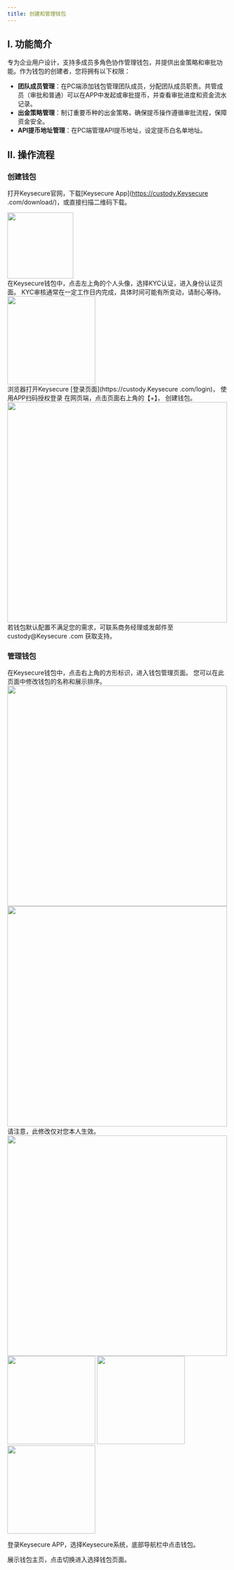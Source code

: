 ```yaml
---
title: 创建和管理钱包
---
```

## I. 功能简介

专为企业用户设计，支持多成员多角色协作管理钱包，并提供出金策略和审批功能。作为钱包的创建者，您将拥有以下权限：

- **团队成员管理**：在PC端添加钱包管理团队成员，分配团队成员职责。共管成员（审批和普通）可以在APP中发起或审批提币，并查看审批进度和资金流水记录。
- **出金策略管理**：制订重要币种的出金策略，确保提币操作遵循审批流程，保障资金安全。
- **API提币地址管理**：在PC端管理API提币地址，设定提币白名单地址。

## II. 操作流程

### 创建钱包

打开Keysecure官网，下载[Keysecure App](https://custody.Keysecure .com/download/)，或直接扫描二维码下载。
   

<div className="w-full flex items-center justify-center">
    <img src="/images/quickstart/download2.png" width="150"/>
</div>

<Steps>

<Step title="完成KYC认证">
 在Keysecure钱包中，点击左上角的个人头像，选择KYC认证，进入身份认证页面。
 KYC审核通常在一定工作日内完成，具体时间可能有所变动，请耐心等待。
    <div className="w-full flex items-center justify-center">
    <img src="/images/custody-guide/sercuity.png" width="200"/>
</div>
</Step>


<Step title="登录PC 端">
浏览器打开Keysecure [登录页面](https://custody.Keysecure .com/login)， 使用APP扫码授权登录
</Step>

<Step title="创建钱包">
在网页端，点击页面右上角的【+】， 创建钱包。 

<div className="w-full flex items-center justify-center"> 
<img src="/images/custody-guide/create1.png" width="500"/>
</div>
</Step>

<Note>
若钱包默认配置不满足您的需求，可联系商务经理或发邮件至custody@Keysecure .com 获取支持。
</Note>

</Steps>

### 管理钱包

<Steps>

<Step title="钱包管理页面">
 在Keysecure钱包中，点击右上角的方形标识，进入钱包管理页面。 您可以在此页面中修改钱包的名称和展示排序。
<div className="w-full flex items-center justify-center">
<CardGroup cols={2}>
    <img src="/images/custody-guide/create2.png" width="500"/>
    <img src="/images/custody-guide/create3.png" width="500"/>
</CardGroup>
</div>
</Step>

<Step title="修改钱包备注名">
请注意，此修改仅对您本人生效。
<div className="w-full flex items-center justify-center"> 
    <img src="/images/custody-guide/create4.png" width="500"/></div>
</Step>

<Step title="在APP中切换钱包">
<div className="w-full flex items-center justify-center">
    <CardGroup cols={3}>
        <img src="/images/quickstart/login2_cn.png" width="200"/>
        <img src="/images/quickstart/login-wallet1_cn.png" width="200"/>
        <img src="/images/quickstart/login-wallet2_cn.png" width="200"/>
    </CardGroup>
</div>

登录Keysecure APP，选择Keysecure系统，底部导航栏中点击钱包。

展示钱包主页，点击切换进入选择钱包页面。

</Step>
</Steps>